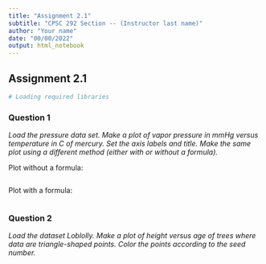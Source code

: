 ```yaml
---
title: "Assignment 2.1"
subtitle: "CPSC 292 Section -- (Instructor last name)"
author: "Your name"
date: "00/00/2022"
output: html_notebook
---
```


## Assignment 2.1 

```r
# Loading required libraries

```

### Question 1

*Load the pressure data set. Make a plot of vapor pressure in mmHg versus temperature in C of mercury. Set the axis labels and title. Make the same plot using a different method (either with or without a formula).*

Plot without a formula: 
```r


```

Plot with a formula: 
```r


```


### Question 2

*Load the dataset Loblolly. Make a plot of height versus age of trees where data are triangle-shaped points. Color the points according to the seed number.*

```r

```
